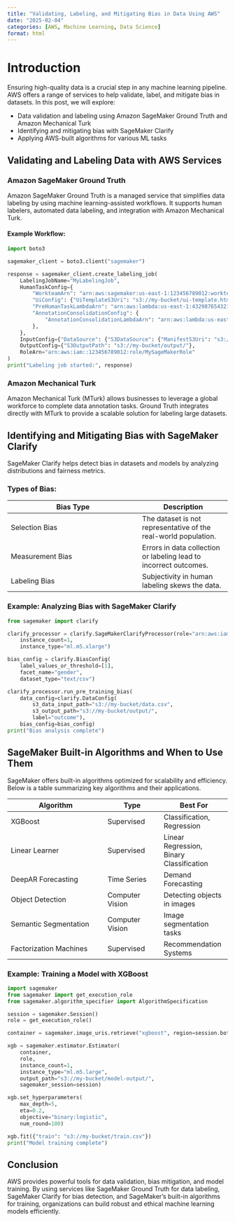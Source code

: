 ```yaml
---
title: "Validating, Labeling, and Mitigating Bias in Data Using AWS"
date: "2025-02-04"
categories: [AWS, Machine Learning, Data Science]
format: html
---
```


# Introduction

Ensuring high-quality data is a crucial step in any machine learning pipeline. AWS offers a range of services to help validate, label, and mitigate bias in datasets. In this post, we will explore:

- Data validation and labeling using Amazon SageMaker Ground Truth and Amazon Mechanical Turk
- Identifying and mitigating bias with SageMaker Clarify
- Applying AWS-built algorithms for various ML tasks

## Validating and Labeling Data with AWS Services

### Amazon SageMaker Ground Truth

Amazon SageMaker Ground Truth is a managed service that simplifies data labeling by using machine learning-assisted workflows. It supports human labelers, automated data labeling, and integration with Amazon Mechanical Turk.

#### Example Workflow:

```python
import boto3

sagemaker_client = boto3.client("sagemaker")

response = sagemaker_client.create_labeling_job(
    LabelingJobName="MyLabelingJob",
    HumanTaskConfig={
        "WorkteamArn": "arn:aws:sagemaker:us-east-1:123456789012:workteam/private-crowd/MyTeam",
        "UiConfig": {"UiTemplateS3Uri": "s3://my-bucket/ui-template.html"},
        "PreHumanTaskLambdaArn": "arn:aws:lambda:us-east-1:432987654321:function:preprocessing",
        "AnnotationConsolidationConfig": {
            "AnnotationConsolidationLambdaArn": "arn:aws:lambda:us-east-1:123456789012:function:consolidation"
        },
    },
    InputConfig={"DataSource": {"S3DataSource": {"ManifestS3Uri": "s3://my-bucket/input.manifest"}}},
    OutputConfig={"S3OutputPath": "s3://my-bucket/output/"},
    RoleArn="arn:aws:iam::123456789012:role/MySageMakerRole"
)
print("Labeling job started:", response)
```

### Amazon Mechanical Turk

Amazon Mechanical Turk (MTurk) allows businesses to leverage a global workforce to complete data annotation tasks. Ground Truth integrates directly with MTurk to provide a scalable solution for labeling large datasets.

## Identifying and Mitigating Bias with SageMaker Clarify

SageMaker Clarify helps detect bias in datasets and models by analyzing distributions and fairness metrics.

### Types of Bias:
| Bias Type         | Description |
|-------------------|-------------|
| Selection Bias    | The dataset is not representative of the real-world population. |
| Measurement Bias | Errors in data collection or labeling lead to incorrect outcomes. |
| Labeling Bias    | Subjectivity in human labeling skews the data. |

### Example: Analyzing Bias with SageMaker Clarify

```python
from sagemaker import clarify

clarify_processor = clarify.SageMakerClarifyProcessor(role="arn:aws:iam::123456789012:role/MySageMakerRole",
    instance_count=1,
    instance_type="ml.m5.xlarge")

bias_config = clarify.BiasConfig(
    label_values_or_threshold=[1],
    facet_name="gender",
    dataset_type="text/csv")

clarify_processor.run_pre_training_bias(
    data_config=clarify.DataConfig(
        s3_data_input_path="s3://my-bucket/data.csv",
        s3_output_path="s3://my-bucket/output/",
        label="outcome"),
    bias_config=bias_config)
print("Bias analysis complete")
```

## SageMaker Built-in Algorithms and When to Use Them

SageMaker offers built-in algorithms optimized for scalability and efficiency. Below is a table summarizing key algorithms and their applications.

| Algorithm              | Type          | Best For |
|------------------------|--------------|-----------------|
| XGBoost               | Supervised   | Classification, Regression |
| Linear Learner        | Supervised   | Linear Regression, Binary Classification |
| DeepAR Forecasting    | Time Series  | Demand Forecasting |
| Object Detection      | Computer Vision | Detecting objects in images |
| Semantic Segmentation | Computer Vision | Image segmentation tasks |
| Factorization Machines| Supervised   | Recommendation Systems |

### Example: Training a Model with XGBoost

```python
import sagemaker
from sagemaker import get_execution_role
from sagemaker.algorithm_specifier import AlgorithmSpecification

session = sagemaker.Session()
role = get_execution_role()

container = sagemaker.image_uris.retrieve("xgboost", region=session.boto_region_name)

xgb = sagemaker.estimator.Estimator(
    container,
    role,
    instance_count=1,
    instance_type="ml.m5.large",
    output_path="s3://my-bucket/model-output/",
    sagemaker_session=session)

xgb.set_hyperparameters(
    max_depth=5,
    eta=0.2,
    objective="binary:logistic",
    num_round=100)

xgb.fit({"train": "s3://my-bucket/train.csv"})
print("Model training complete")
```

## Conclusion

AWS provides powerful tools for data validation, bias mitigation, and model training. By using services like SageMaker Ground Truth for data labeling, SageMaker Clarify for bias detection, and SageMaker's built-in algorithms for training, organizations can build robust and ethical machine learning models efficiently.

